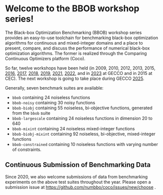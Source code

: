 # Welcome to the BBOB workshop series!

The Black-box Optimization Benchmarking (BBOB) workshop series provides
an easy-to-use toolchain for benchmarking black-box optimization
algorithms for continuous and mixed-integer domains and a place to
present, compare, and discuss the performance of numerical black-box
optimization algorithms. The former is realized through the Comparing
Continuous Optimizers platform (Coco).

So far, twelve workshops have been held (in 2009, 2010, 2012, 2013,
2015, [2016](bbob2016.html), [2017](bbob2017.html),
[2018](bbob2018.html), [2019](bbob2019.html),
[2021](bbob2021.html), [2022](bbob2022.html), and in
[2023](bbob2023.html) at GECCO and in 2015 at CEC). The next workshop
is going to take place during GECCO [2025](bbob2025.html).


Generally, seven benchmark suites are available:

-   `bbob` containing 24 noiseless functions
-   `bbob-noisy` containing 30 noisy functions
-   `bbob-biobj` containing 55 noiseless, bi-objective functions,
    generated from the `bbob` suite
-   `bbob-largescale` containing 24 noiseless functions in dimension 20
    to 640
-   `bbob-mixint` containing 24 noiseless mixed-integer functions
-   `bbob-biobj-mixint` containing 92 noiseless, bi-objective,
    mixed-integer functions
-   `bbob-constrained` containing 10 noiseless functions with varying
    number of constraints.


## Continuous Submission of Benchmarking Data

Since 2020, we also welcome submissions of data from benchmarking
experiments on the above test suites throughout the year. Please open a
submission issue at <https://github.com/numbbo/coco/issues/new/choose> .


